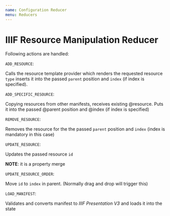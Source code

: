 ```yaml
---
name: Configuration Reducer
menu: Reducers
---
```


# IIIF Resource Manipulation Reducer 

Following actions are handled:

`ADD_RESOURCE`:

Calls the resource template provider which renders the requested resource `type` inserts 
it into the passed `parent` position and `index` (if index is specified).

`ADD_SPECIFIC_RESOURCE`:

Copying resources from other manifests, receives existing @resource.
Puts it into the passed @parent position and @index (if index is specified)

`REMOVE_RESOURCE`:

Removes the resource for the the passed `parent` position and `index` (index is
mandatory in this case)

`UPDATE_RESOURCE`:

Updates the passed resource `id`

**NOTE**: it is a property merge

`UPDATE_RESOURCE_ORDER`:

Move `id` to `index` in parent. (Normally drag and drop will trigger this)
    
`LOAD_MANIFEST`:

Validates and converts manifest to *IIIF Presentation V3* and loads it into the state
